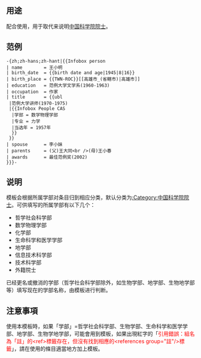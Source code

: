 <includeonly><!-- 在這裡加入模板的保護標識 --></includeonly><noinclude>{{template doc page viewed directly}}</noinclude>
== 用途 ==
配合{{tl|Infobox person}}使用，用于取代{{tnull|Infobox CAS}}来说明[[中国科学院院士]]。

== 范例 ==
{{Infobox person
| name        = 王小明
| birth_date  = {{birth date and age|1945|8|16}}
| birth_place = {{TWN-ROC}}[[高雄市_(省轄市)|高雄市]]
| education   = 范例大学文学系(1960-1963)
| occupation  = 作家
| title       = {{ubl
 |范例大学讲师(1970-1975)
 |{{Infobox People CAS
  |学部 = 数学物理学部
  |专业 = 力学
  |当选年 = 1957年
  }}
 }}
| spouse      = 李小妹
| parents     = (父)王大同<br />(母)王小春
| awards      = 最佳范例奖(2002)
}}
<pre style="width: 400px;">
-{zh;zh-hans;zh-hant|{{Infobox person
| name        = 王小明
| birth_date  = {{birth date and age|1945|8|16}}
| birth_place = {{TWN-ROC}}[[高雄市_(省轄市)|高雄市]]
| education   = 范例大学文学系(1960-1963)
| occupation  = 作家
| title       = {{ubl
 |范例大学讲师(1970-1975)
 |{{Infobox People CAS
  |学部 = 数学物理学部
  |专业 = 力学
  |当选年 = 1957年
  }}
 }}
| spouse      = 李小妹
| parents     = (父)王大同<br />(母)王小春
| awards      = 最佳范例奖(2002)
}}}-
</pre>

== 说明 ==
模板会根据所属学部对条目归到相应分类，默认分类为[[:Category:中国科学院院士]]。可供填写的所属学部有以下几个：
*哲学社会科学部
*数学物理学部
*化学部
*生命科学和医学学部
*地学部
*信息技术科学部
*技术科学部
*外籍院士

已经更名或撤消的学部（哲学社会科学部除外，如生物学部、地学部、生物地学部等）填写现在的学部名称，由模板进行判断。

==注意事項==
使用本模板時，如果「学部」=哲学社会科学部、生物学部、生命科学和医学学部、地学部、生物学地学部，可能會用到{{Tl|NoteTag}}模板，如果出現紅字的「<span style=color:red;><nowiki>引用錯誤：組名為「註」的<ref>標籤存在，但沒有找到相應的<references group="註"/>標籤</nowiki></span>」，請在使用的條目適當地方加上{{Tl|NoteFoot}}模板。

<includeonly>
<!-- 本行下加入模板的分類 -->

<!-- 本行下加入模板的跨語言鏈接 -->

</includeonly>